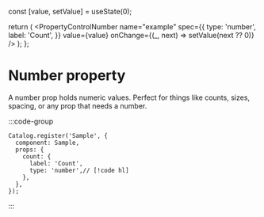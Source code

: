 
  const [value, setValue] = useState(0);

  return (
    <PropertyControlNumber
      name="example"
      spec={{
        type: 'number',
        label: 'Count',
      }}
      value={value}
      onChange={(_, next) => setValue(next ?? 0)}
    />
  );
};

# Number property

A number prop holds numeric values. Perfect for things like counts, sizes, spacing, or any prop that needs a number.

:::code-group
<div data-title="Preview">
  <BasicUsage />
</div>

```tsx showLineNumbers [Code]
Catalog.register('Sample', {
  component: Sample,
  props: {
    count: {
      label: 'Count',
      type: 'number',// [!code hl]
    },
  },
});
```
:::
